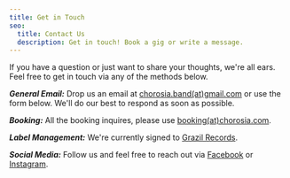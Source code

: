 ```yaml
---
title: Get in Touch
seo:
  title: Contact Us
  description: Get in touch! Book a gig or write a message.
---
```


If you have a question or just want to share your thoughts, we're all ears. Feel free to get in touch via any of the methods below.

**_General Email:_**
Drop us an email at [chorosia.band(at)gmail.com](mailto:chorosia.band@gmail.com) or use the form below. We'll do our best to respond as soon as possible.

**_Booking:_**
All the booking inquires, please use [booking(at)chorosia.com](mailto:booking@chorosia.com).

**_Label Management:_**
We're currently signed to [Grazil Records](grazil.at).

**_Social Media:_**
Follow us and feel free to reach out via [Facebook](https://www.facebook.com/@chorosia) or [Instagram](https://www.instagram.com/@chorosia.doom).

<ContactForm />